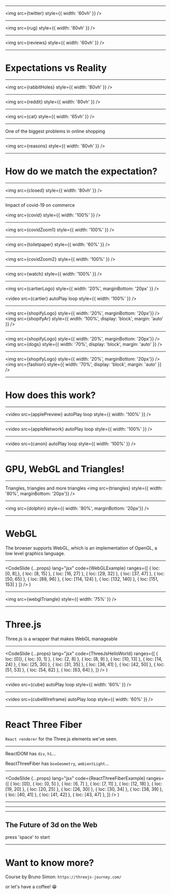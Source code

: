 



<SpacesSummitSlide>
    <SpacesSummit/>
</SpacesSummitSlide>

<!--
Hi everyone! Thanks for being here today! I hope you all are as excited as me to dive into the 3D space of the web! So, let's dive into it.
-->

---


<img src={twitter} style={{ width: '60vh' }} />

<!--
So a while ago I was bored so I started scrolling on Twitter or X or whatever?
While ignoring loads of tweets by Elon, this tweet caught my eye:
-->

---


<img src={rug} style={{ width: '80vh' }} />

<!--
This sad guy called Adam bought a carpet online, thinking it would be a big carpet.
However, after delivery founding out it was the perfect size to wipe his tears of disappointment.
-->

---


<img src={reviews} style={{ width: '60vh' }} />

<!--
The other part that stood out to me is that someone was happy enough to give it a 5 star review haha.
-->

---

# Expectations vs Reality

<!--
So this is a perfect example of how the expectation is different than the reality. And this is a big topic within online purchases.
Customers look at a couple pictures online, maybe a couple specifications and last but not least some reviews - and decide whether or not to buy it.

However, how do you really know what you've ordered?
-->

---


<img src={rabbitHoles} style={{ width: '80vh' }} />

<!--
And well, I have to admit, that I've been having way to much joy diving into this rabbit hole of these issues.
-->

---


<img src={reddit} style={{ width: '80vh' }} />

<!--
And while scrolling through the comments of this tweet, I found a link into a sub-reddit where loads of people share their disappointing online purchases.
It mostly stood out to me that the problem is that big, that there is an entire community around it.

Because you know, whenever there will be a sub-reddit created for a specific thread - it's real.
-->

---


<img src={cat} style={{ width: '65vh' }} />

<!--
This little guy also looks really disappointed by his new toy.
-->

---

One of the biggest problems in online shopping

<!--
And while diving into the numbers, it's actually one of the biggest problems in e-commerce.
-->

---


<img src={reasons} style={{ width: '80vh' }} />

<!--
It's actually one of the primary reasons why people return their order - since the `product received looks different`.
-->

---

# How do we match the expectation?

<!--
So, how do we match the expectation to be closer to the reality?
-->

---


<img src={closed} style={{ width: '80vh' }} />

<!--
So before getting to the real problem, let's go back to the start of 2020.
Covid started to spread, and loads of physical stored started to close down.
-->

---


Impact of covid-19 on commerce

<img src={covid} style={{ width: '100%' }} />

<!--
Because of that, loads of niches were impacted.
In this graph we're seeing the impact of Covid-19 on the overall sales being made offline and online.
-->

---


<img src={covidZoom1} style={{ width: '100%' }} />

<!--
In there you'll see that quite some grew such as supermarkets,
in which 100% is normal and the additional 60% was basically me buying toilet paper.
-->

---


<img src={toiletpaper} style={{ width: '60%' }} />

---


<img src={covidZoom2} style={{ width: '100%' }} />

<!--
But more interestingly enough, are the ones that didn't do well. For tourism and entertainment we already know the reasons,
but let's look into the 3rd most affected, which is jewelry
-->

---


<img src={watch} style={{ width: '100%' }} />

<!--
Imagine having a big interest into expensive watches,
I'd like too see hands, who of you would dare to buy a piece of 2k online? 👋🏼
Haha alright, well this is basically the problem they encountered as well
-->

---


<img src={cartierLogo} style={{ width: '20%', marginBottom: '20px' }} />

<video
  src={cartier}
  autoPlay
  loop
  style={{ width: '100%' }}
/>

<!--
Well, so because of this issue - Cartier had to be innovative. Due to Covid, customers could not see the time piece in the physical store,
so they started experimenting with 3D models to bring the expectation closer to the reality, which ended up gaining trust from their audience
which resulted in a boost of conversion and reduction in returns.
-->

---


<img src={shopifyLogo} style={{ width: '20%', marginBottom: '20px'}} />
<img src={shopifyAr} style={{ width: '100%', display: 'block', margin: 'auto' }} />

<!--
Another example is Shopify. As they also saw this problem occurring from their clients using shopify as store.
So they created a feature for their Shopify+ members to add a 3D view of their product.
-->

---


<img src={shopifyLogo} style={{ width: '20%', marginBottom: '20px'}} />
<img src={dogs} style={{ width: '70%', display: 'block', margin: 'auto' }} />

<!--
One of the stores who tried this feature, was Gunner Kennels - which is known for their `Kennels`.
A research paper from Shopify shows how this 3D/AR feature reduced their returns by 5% and boosted conversions by 40%.
-->

---


<img src={shopifyLogo} style={{ width: '20%', marginBottom: '20px'}} />
<img src={fashion} style={{ width: '70%', display: 'block', margin: 'auto' }}  />

<!--
So they tried it with other partners, and found an overall positive trend where conversion tends to boost and returns decline - based on the niche.
-->

---

# How does this work?

<!--
So this is cool right? It looks promising, so it sparked my curiosity into the real question
'How do we create these 3D components on the web?'
-->

---


<video
  src={applePreview}
  autoPlay
  loop
  style={{ width: '100%' }}
/>

<!--
So as a real researcher, I started by looking at our competitors.
And I have to confess, I’m one of these guys who goes quite often to the Apple website - not to buy an item -
but to look at their amazing web animations.

And so I did it again, to check how they do their 3d animations on scroll. Awesome, isn't it?
-->

---


<video
  src={appleNetwork}
  autoPlay
  loop
  style={{ width: '100%' }}
/>

<!--
And surprisingly enough I found out that it’s not a real model,
but they’re rendering images on scroll - as you can see here in the networking tab.
-->

---


<video
  src={canon}
  autoPlay
  loop
  style={{ width: '100%' }}
/>

<!--
And while diving further into this space I found a javascript library which people used to create stunning 3d websites.
Here are some examples:

And yeah, they might have put all their into creating the 3D experience and not that much into the buggy text 😆
-->

---

# GPU, WebGL and Triangles!

---


Triangles, triangles and more triangles
<img src={triangles} style={{ width: '80%', marginBottom: '20px'}} />

<!--

-->

---


<img src={dolphin} style={{ width: '80%', marginBottom: '20px'}} />

<!--

-->

---

# WebGL
The browser supports WebGL, which is an implementation of OpenGL, a low level graphics language.

<!--

-->

---


  <CodeSlide
    {...props}
    lang="jsx"
    code={WebGLExample}
    ranges={[
      { loc: [0, 8],},
      { loc: [8, 15] },
      { loc: [16, 27] },
      { loc: [29, 32] },
      { loc: [37, 47] },
      { loc: [50, 65] },
      { loc: [88, 96] },
      { loc: [114, 124] },
      { loc: [132, 140] },
      { loc: [151, 153] }
    ]}
  />
)

---


<img src={webglTriangle} style={{ width: '75%' }} />

<!--

-->

---

# Three.js

Three.js is a wrapper that makes WebGL manageable

<!--

-->

---


  <CodeSlide
    {...props}
    lang="jsx"
    code={ThreeJsHelloWorld}
    ranges={[
      { loc: [0]},
      { loc: [0, 1] },
      { loc: [2, 8] },
      { loc: [8, 9] },
      { loc: [10, 13] },
      { loc: [14, 24] },
      { loc: [25, 30] },
      { loc: [31, 35] },
      { loc: [36, 41] },
      { loc: [42, 50] },
      { loc: [51, 53] },
      { loc: [54, 62] },
      { loc: [63, 64] },
    ]}
  />
)

---


<video
  src={cube}
  autoPlay
  loop
  style={{ width: '60%' }}
/>

<!--

-->

---


<video
  src={cubeWireframe}
  autoPlay
  loop
  style={{ width: '60%' }}
/>

<!--

-->

---

# React Three Fiber

`React renderer` for the Three.js elements we've seen.

<!--

-->

---

ReactDOM has `div`, `h1`…

ReactThreeFiber has `boxGeometry`, `ambientLight`…

<!--

-->

---


  <CodeSlide
    {...props}
    lang="jsx"
    code={ReactThreeFiberExample}
    ranges={[
      { loc: [0]},
      { loc: [0, 5] },
      { loc: [6, 7] },
      { loc: [7, 11] },
      { loc: [12, 18] },
      { loc: [19, 20] },
      { loc: [20, 25] },
      { loc: [26, 30] },
      { loc: [30, 34] },
      { loc: [38, 39] },
      { loc: [40, 41] },
      { loc: [41, 42] },
      { loc: [43, 47] },
    ]}
  />
)

---

<R3FSlide>
    <Cube/>
</R3FSlide>

<!--

-->

---

<R3FSlide>
    <LandingPage/>
</R3FSlide>

<!--

-->

---

<!-- IDEA: Show a 'Thanks' slide in here -->

<RetroSlide>
    <h2 className="white">The Future of 3d on the Web</h2>
    <span>press 'space' to start</span>
</RetroSlide>

<!--

-->

---

# Want to know more?

Course by Bruno Simon: `https://threejs-journey.com/`

or let's have a coffee! 😁
